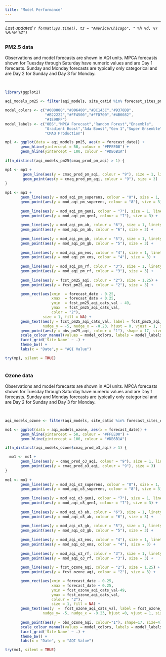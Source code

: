 ```yaml
---
title: "Model Performance"
---
```


<style>
  body {margin-left: 0px;}
  .main-container {max-width: 1350px;}
</style>

<script type="text/JavaScript">
  setTimeout(function() { window.location=window.location;}, 350000);
</script>

<hr> 

<div style = "margin-left: 1px; margin-bottom: 12px; margin-top:-2px;"> 
 _Last updated `r format(Sys.time(), tz = "America/Chicago", " %h %d, %Y  %H:%M %Z")`_
</div>

<!-- ## {.tabset .tabset-pills} -->

##  {.tabset}

### __PM2.5 data__  

Observations and model forecasts are shown in AQI units. MPCA forecasts shown for Tuesday through Saturday have numeric values and are Day 1 forecasts. Sunday and Monday forecasts are typically only categorical and are Day 2 for Sunday and Day 3 for Monday. 

<br>

```r
library(ggplot2)

aqi_models_pm25 <- filter(aqi_models, site_catid %in% forecast_sites_pm25$AqsID)

model_colors <- c("#000000","#006400","#DC143C","#9370DB",
                  "#B22222","#FF4500","#FFD700","#4B0082",
                  "#1E90FF")
model_labels <- c("OBS","MPCA Forecast","Random Forest","Ensemble",
                  "Gradient Boost","Ada Boost","Gen 1","Super Ensemble",
                  "CMAQ Production")

mp1 <- ggplot(data = aqi_models_pm25, aes(x = forecast_date)) +
       geom_hline(yintercept = 50, colour = "#FFEE00") +
       geom_hline(yintercept = 100, colour = "#DB6B1A") 
  
if(n_distinct(aqi_models_pm25$cmaq_prod_pm_aqi) > 1) {

mp1 <- mp1 +
        geom_line(aes(y = cmaq_prod_pm_aqi, colour = "9"), size = 1, linetype = "twodash") +
        geom_point(aes(y = cmaq_prod_pm_aqi, colour = "9"), size = 3) 
}
  
mp1 <- mp1 +
       geom_line(aes(y = mod_aqi_pm_superens, colour = "8"), size = 1, linetype = "longdash") +
       geom_point(aes(y = mod_aqi_pm_superens, colour = "8"), size = 3) +
  
       geom_line(aes(y = mod_aqi_pm_gen1, colour = "7"), size = 1, linetype = "longdash") +
       geom_point(aes(y = mod_aqi_pm_gen1, colour = "7"), size = 3) +
  
       geom_line(aes(y = mod_aqi_pm_ab, colour = "6"), size = 1, linetype = "longdash") +
       geom_point(aes(y = mod_aqi_pm_ab, colour = "6"), size = 3) +
  
       geom_line(aes(y = mod_aqi_pm_gb, colour = "5"), size = 1, linetype = "longdash") +
       geom_point(aes(y = mod_aqi_pm_gb, colour = "5"), size = 3) +
  
       geom_line(aes(y = mod_aqi_pm_ens, colour = "4"), size = 1, linetype = "longdash") +
       geom_point(aes(y = mod_aqi_pm_ens, colour = "4"), size = 3) +
  
       geom_line(aes(y = mod_aqi_pm_rf, colour = "3"), size = 1, linetype = "longdash") +
       geom_point(aes(y = mod_aqi_pm_rf, colour = "3"), size = 3) +
  
       geom_line(aes(y = fcst_pm25_aqi, colour = "2"), size = 1.25) +
       geom_point(aes(y = fcst_pm25_aqi, colour = "2"), size = 3) +

       geom_rect(aes(xmin  = forecast_date - 0.25, 
                     xmax  = forecast_date + 0.25, 
                     ymin  = fcst_pm25_aqi_cats_val - 49, 
                     ymax  = fcst_pm25_aqi_cats_val,
                     color = "2"),
                 size = 1, fill = NA) +
       geom_text(aes(y = fcst_pm25_aqi_cats_val, label = fcst_pm25_aqi_cats_text, colour = "2"),
                 nudge_y = -5, nudge_x = -0.23, hjust = 0, vjust = 1, size = 2.5) +
       geom_point(aes(y = obs_pm25_aqi, colour = "1"), shape = 17, size = 4) +
       scale_colour_manual(values = model_colors, labels = model_labels, name = "Legend") +
       facet_grid(`Site Name` ~ .) +
       theme_bw() +
       labs(x = "Date",y = "AQI Value")

try(mp1, silent = TRUE)
       

```


### __Ozone data__  
Observations and model forecasts are shown in AQI units. MPCA forecasts shown for Tuesday through Saturday have numeric values and are Day 1 forecasts. Sunday and Monday forecasts are typically only categorical and are Day 2 for Sunday and Day 3 for Monday. 

<br>

```r

aqi_models_ozone <- filter(aqi_models, site_catid %in% forecast_sites_ozone$AqsID)

mo1 <- ggplot(data = aqi_models_ozone, aes(x = forecast_date)) +
       geom_hline(yintercept = 50, colour = "#FFEE00") +
       geom_hline(yintercept = 100, colour = "#DB6B1A") 

if(n_distinct(aqi_models_ozone$cmaq_prod_o3_aqi) > 1) {

  mo1 <- mo1 +  
       geom_line(aes(y = cmaq_prod_o3_aqi, colour = "9"), size = 1, linetype = "twodash") +
       geom_point(aes(y = cmaq_prod_o3_aqi, colour = "9"), size = 3) 
}
  
mo1 <- mo1 +  
       geom_line(aes(y = mod_aqi_o3_superens, colour = "8"), size = 1, linetype = "longdash") +
       geom_point(aes(y = mod_aqi_o3_superens, colour = "8"), size = 3) +
  
       geom_line(aes(y = mod_aqi_o3_gen1, colour = "7"), size = 1, linetype = "longdash") +
       geom_point(aes(y = mod_aqi_o3_gen1, colour = "7"), size = 3) +
  
       geom_line(aes(y = mod_aqi_o3_ab, colour = "6"), size = 1, linetype = "longdash") +
       geom_point(aes(y = mod_aqi_o3_ab, colour = "6"), size = 3) +
  
       geom_line(aes(y = mod_aqi_o3_gb, colour = "5"), size = 1, linetype = "longdash") +
       geom_point(aes(y = mod_aqi_o3_gb, colour = "5"), size = 3) +
  
       geom_line(aes(y = mod_aqi_o3_ens, colour = "4"), size = 1, linetype = "longdash") +
       geom_point(aes(y = mod_aqi_o3_ens, colour = "4"), size = 3) +
  
       geom_line(aes(y = mod_aqi_o3_rf, colour = "3"), size = 1, linetype = "longdash") +
       geom_point(aes(y = mod_aqi_o3_rf, colour = "3"), size = 3) +
  
       geom_line(aes(y = fcst_ozone_aqi, colour = "2"), size = 1.25) +
       geom_point(aes(y = fcst_ozone_aqi, colour = "2"), size = 3) +

       geom_rect(aes(xmin = forecast_date - 0.25, 
                     xmax = forecast_date + 0.25, 
                     ymin = fcst_ozone_aqi_cats_val-49, 
                     ymax = fcst_ozone_aqi_cats_val, 
                     colour = "2"),
                     size = 1, fill = NA) +
       geom_text(aes(y  =  fcst_ozone_aqi_cats_val, label = fcst_ozone_aqi_cats_text, colour = "2"),
                 nudge_y= -5, nudge_x = -0.23, hjust =0, vjust = 1, size = 2.5) +
  
       geom_point(aes(y = obs_ozone_aqi, colour="1"), shape=17, size=4) +
       scale_colour_manual(values = model_colors, labels = model_labels, name = "Legend") +
       facet_grid(`Site Name` ~ .) +
       theme_bw() +
       labs(x = "Date", y = "AQI Value")

try(mo1, silent = TRUE)

       
```
